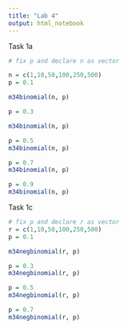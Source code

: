 ```yaml
---
title: "Lab 4"
output: html_notebook
---
```


Task 1a

```r
# fix p and declare n as vector

n = c(1,10,50,100,250,500)
p = 0.1

m34binomial(n, p)
```

```r
p = 0.3

m34binomial(n, p)
```

```r
p = 0.5
m34binomial(n, p)
```

```r
p = 0.7
m34binomial(n, p)
```

```r
p = 0.9
m34binomial(n, p)
```

Task 1c

```r
# fix p and declare r as vector
r = c(1,10,50,100,250,500)
p = 0.1

m34negbinomial(r, p)
```

```r
p = 0.3
m34negbinomial(r, p)
```

```r
p = 0.5
m34negbinomial(r, p)
```

```r
p = 0.7
m34negbinomial(r, p)
```
